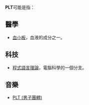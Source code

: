 '''PLT'''可能是指：
==醫學==
* [[血小板|血小板]]，血液的成分之一。

==科技==
* [[程式語言理論|程式語言理論]]，電腦科學的一個分支。

==音樂==
* [[PLT_(男子團體)|PLT (男子團體)]]

{{disambig|cat=三字拉丁字母縮寫消歧義}}